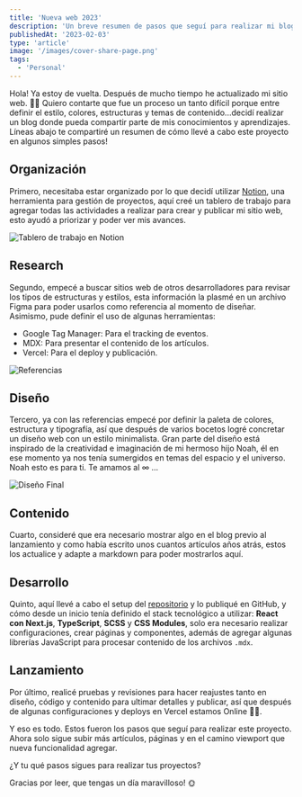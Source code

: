```yaml
---
title: 'Nueva web 2023'
description: 'Un breve resumen de pasos que seguí para realizar mi blog'
publishedAt: '2023-02-03'
type: 'article'
image: '/images/cover-share-page.png'
tags:
  - 'Personal'
---
```


Hola! Ya estoy de vuelta. Después de mucho tiempo he actualizado mi sitio web. 🎉🤩 Quiero contarte que fue un proceso un tanto difícil porque entre definir el estilo, colores, estructuras y temas de contenido...decidí realizar un blog donde pueda compartir parte de mis conocimientos y aprendizajes. Líneas abajo te compartiré un resumen de cómo llevé a cabo este proyecto en algunos simples pasos!

## Organización

Primero, necesitaba estar organizado por lo que decidí utilizar [Notion](https://www.notion.so/), una herramienta para gestión de proyectos, aquí creé un tablero de trabajo para agregar todas las actividades a realizar para crear y publicar mi sitio web, esto ayudó a priorizar y poder ver mis avances.

![Tablero de trabajo en Notion](/images/posts/nueva-web-2023/mq-work-board.png)

## Research

Segundo, empecé a buscar sitios web de otros desarrolladores para revisar los tipos de estructuras y estilos, esta información la plasmé en un archivo Figma para poder usarlos como referencia al momento de diseñar. Asimismo, pude definir el uso de algunas herramientas:

- Google Tag Manager: Para el tracking de eventos.
- MDX: Para presentar el contenido de los artículos.
- Vercel: Para el deploy y publicación.

![Referencias](/images/posts/nueva-web-2023/mq-figma-research.png)

## Diseño

Tercero, ya con las referencias empecé por definir la paleta de colores, estructura y tipografía, así que después de varios bocetos logré concretar un diseño web con un estilo minimalista. Gran parte del diseño está inspirado de la creatividad e imaginación de mi hermoso hijo Noah, él en ese momento ya nos tenía sumergidos en temas del espacio y el universo. Noah esto es para ti. Te amamos al ∞ ...

![Diseño Final](/images/posts/nueva-web-2023/mq-diseno-final.png)

## Contenido

Cuarto, consideré que era necesario mostrar algo en el blog previo al lanzamiento y como había escrito unos cuantos artículos años atrás, estos los actualice y adapte a markdown para poder mostrarlos aquí.

## Desarrollo

Quinto, aquí llevé a cabo el setup del [repositorio](https://github.com/miguelquispe/miguelquispe.com) y lo publiqué en GitHub, y cómo desde un inicio tenía definido el stack tecnológico a utilizar: **React con Next.js**, **TypeScript**, **SCSS** y **CSS Modules**, solo era necesario realizar configuraciones, crear páginas y componentes, además de agregar algunas librerías JavaScript para procesar contenido de los archivos `.mdx`.

## Lanzamiento

Por último, realicé pruebas y revisiones para hacer reajustes tanto en diseño, código y contenido para ultimar detalles y publicar, así que después de algunas configuraciones y deploys en Vercel estamos Online 🤩🎉.

Y eso es todo. Estos fueron los pasos que seguí para realizar este proyecto. Ahora solo sigue subir más artículos, páginas y en el camino viewport que nueva funcionalidad agregar.

¿Y tu qué pasos sigues para realizar tus proyectos?

Gracias por leer, que tengas un día maravilloso! 🌞
